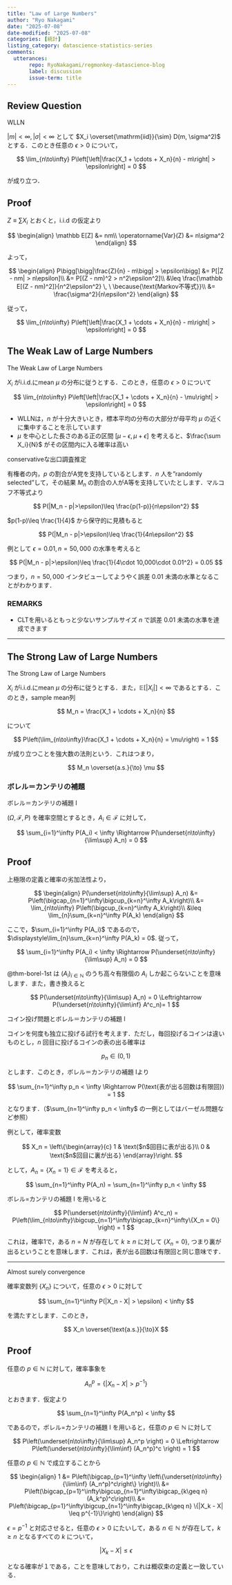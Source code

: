 ```yaml
---
title: "Law of Large Numbers"
author: "Ryo Nakagami"
date: "2025-07-08"
date-modified: "2025-07-08"
categories: [統計]
listing_category: datascience-statistics-series
comments:
  utterances:
       repo: RyoNakagami/regmonkey-datascience-blog
       label: discussion
       issue-term: title
---
```


## Review Question

::: {#exr- .custom_problem .blog-custom-border}
[WLLN]{.def-title}

$|m|< \infty, |\sigma| < \infty$ として $X_i \overset{\mathrm{iid}}{\sim} D(m, \sigma^2)$ とする．このとき任意の $\epsilon > 0$ について，

$$
\lim_{n\to\infty} P\left[\left|\frac{X_1 + \cdots + X_n}{n} - m\right| > \epsilon\right] = 0
$$

が成り立つ．

:::

::: {.callout-note collapse="false" icon=false}
## Proof

$Z \equiv \sum X_i$ とおくと，i.i.d の仮定より

$$
\begin{align}
\mathbb E[Z] &= nm\\
\operatorname{Var}(Z) &= n\sigma^2
\end{align}
$$

よって，

$$
\begin{align}
P\bigg[\bigg|\frac{Z}{n} - m\bigg| > \epsilon\bigg]
  &= P[|Z - nm| > n\epsilon]\\
  &= P[(Z - nm)^2 > n^2\epsilon^2]\\
  &\leq \frac{\mathbb E[(Z - nm)^2]}{n^2\epsilon^2} \, \ \because{\text{Markov不等式}}\\
  &= \frac{\sigma^2}{n\epsilon^2}
\end{align}
$$

従って，

$$
\lim_{n\to\infty} P\left[\left|\frac{X_1 + \cdots + X_n}{n} - m\right| > \epsilon\right] = 0
$$


:::

## The Weak Law of Large Numbers

::: {#thm- .custom_problem .blog-custom-border}
[The Weak Law of Large Numbers]{.def-title}

$X_i$ がi.i.d.にmean $\mu$ の分布に従うとする．このとき，任意の $\epsilon >0$ について

$$
\lim_{n\to\infty} P\left[\left|\frac{X_1 + \cdots + X_n}{n} - \mu\right| > \epsilon\right] = 0
$$

:::

- WLLNは，$n$ が十分大きいとき，標本平均の分布の大部分が母平均 $\mu$ の近くに集中することを示しています
- $\mu$ を中心とした長さのある正の区間 $[\mu−\epsilon, \mu+\epsilon]$ を考えると、$\frac{\sum X_i}{N}$ がその区間内に入る確率は高い


::: {#exm- .custom_problem }
[conservativeな出口調査推定]{.def-title}

有権者の内，$p$ の割合がA党を支持しているとします．$n$ 人を"randomly selected"して，その結果 $M_n$ の割合の人がA等を支持していたとします．マルコフ不等式より

$$
P(|M_n - p|>\epsilon)\leq \frac{p(1-p)}{n\epsilon^2}
$$

$p(1-p)\leq \frac{1}{4}$ から保守的に見積もると

$$
P(|M_n - p|>\epsilon)\leq \frac{1}{4n\epsilon^2}
$$

例として $\epsilon =0.01, n=50,000$ の水準を考えると

$$
P(|M_n - p|>\epsilon)\leq \frac{1}{4\cdot 10,000\cdot 0.01^2} = 0.05
$$

つまり，$n=50,000$ インタビューしてようやく誤差 $0.01$ 未満の水準となることがわかります．

::: {.callout-tip}
### REMARKS

- CLTを用いるともっと少ないサンプルサイズ $n$ で誤差 $0.01$ 未満の水準を達成できます

:::

:::
***

## The Strong Law of Large Numbers

::: {#thm- .custom_problem .blog-custom-border}
[The Strong Law of Large Numbers]{.def-title}

$X_i$ がi.i.d.にmean $\mu$ の分布に従うとする．また，$\mathbb E[|X_i|] < \infty$ であるとする．このとき，sample mean列 

$$
M_n = \frac{X_1 + \cdots + X_n}{n}
$$

について

$$
P\left(\lim_{n\to\infty}\frac{X_1 + \cdots + X_n}{n} = \mu\right) = 1
$$

が成り立つことを強大数の法則という．これはつまり，

$$
M_n \overset{a.s.}{\to} \mu
$$


:::


### ボレル＝カンテリの補題

::: {#thm-borel-1st .custom_problem  .blog-custom-border}
[ボレル＝カンテリの補題 I]{.def-title}

$(\Omega, \mathcal{F}, P)$ を確率空間とするとき，$A_i \in \mathcal{F}$ に対して，

$$
\sum_{i=1}^\infty P(A_i) < \infty \Rightarrow P(\underset{n\to\infty}{\lim\sup} A_n) = 0
$$

:::

::: {.callout-note collapse="false" icon=false}
## Proof

上極限の定義と確率の劣加法性より，

$$
\begin{align}
P(\underset{n\to\infty}{\lim\sup} A_n)
  &= P\left(\bigcap_{n=1}^\infty\bigcup_{k=n}^\infty A_k\right)\\
  &= \lim_{n\to\infty} P\left(\bigcup_{k=n}^\infty A_k\right)\\
  &\leq \lim_{n}\sum_{k=n}^\infty P(A_k)
\end{align}
$$

ここで，$\sum_{i=1}^\infty P(A_i)$ であるので，$\displaystyle\lim_{n}\sum_{k=n}^\infty P(A_k) = 0$. 従って，

$$
\sum_{i=1}^\infty P(A_i) < \infty \Rightarrow P(\underset{n\to\infty}{\lim\sup} A_n) = 0
$$

:::

@thm-borel-1st は $(A_i)_{i\in\mathbb N}$ のうち高々有限個の $A_i$ しか起こらないことを意味します．また，書き換えると

$$
P(\underset{n\to\infty}{\lim\sup} A_n) = 0 \Leftrightarrow P(\underset{n\to\infty}{\lim\inf} A^c_n)= 1
$$

::: {#exm- .custom_problem }
[コイン投げ問題とボレル＝カンテリの補題 I]{.def-title}

コインを何度も独立に投げる試行を考えます．ただし，毎回投げるコインは違いものとし，$n$ 回目に投げるコインの表の出る確率は

$$
p_n \in (0, 1)
$$

とします．このとき，ボレル＝カンテリの補題 Iより

$$
\sum_{n=1}^\infty p_n < \infty \Rightarrow P(\text{表が出る回数は有限回}) = 1
$$

となります．（$\sum_{n=1}^\infty p_n < \infty$ の一例としてはバーゼル問題など参照） 

例として，確率変数

$$
X_n = \left\{\begin{array}{c}
1 & \text{$n$回目に表が出る}\\
0 & \text{$n$回目に裏が出る}
\end{array}\right.
$$

として，$A_n = \{X_n = 1\} \in \mathcal{F}$ を考えると，

$$
\sum_{n=1}^\infty P(A_n) = \sum_{n=1}^\infty p_n < \infty
$$

ボレル=カンテリの補題 I を用いると

$$
P(\underset{n\to\infty}{\lim\inf} A^c_n) = P\left(\lim_{n\to\infty}\bigcup_{n=1}^\infty\bigcap_{k=n}^\infty\{X_n = 0\} \right) =  1
$$

これは，確率1で，ある $n = N$ が存在して $k\geq n$ に対して $\{X_n = 0\}$, つまり裏が出るということを意味します．これは，表が出る回数は有限回と同じ意味です．

:::
***

::: {#thm- .custom_problem  .blog-custom-border}
[Almost surely convergence]{.def-title}

確率変数列 $\{X_n\}$ について，任意の $\epsilon >0$ に対して

$$
\sum_{n=1}^\infty P(|X_n - X| > \epsilon) < \infty
$$

を満たすとします．このとき，

$$
X_n \overset{\text{a.s.}}{\to}X
$$

:::

::: {.callout-note collapse="false" icon=false}
## Proof

任意の $p \in \mathbb N$ に対して，確率事象を

$$
A_n^p = \{|X_n - X| > p^{-1}\}
$$

とおきます．仮定より

$$
\sum_{n=1}^\infty P(A_n^p) < \infty
$$

であるので，ボレル=カンテリの補題 I を用いると，任意の $p \in \mathbb N$ に対して

$$
P\left(\underset{n\to\infty}{\lim\sup} A_n^p \right) = 0 \Leftrightarrow P\left(\underset{n\to\infty}{\lim\inf} (A_n^p)^c \right) = 1
$$

任意の $p\in\mathbb N$ で成立することから

$$
\begin{align}
1
  &= P\left(\bigcap_{p=1}^\infty \left\{\underset{n\to\infty}{\lim\inf} (A_n^p)^c\right\} \right)\\
  &= P\left(\bigcap_{p=1}^\infty\bigcup_{n=1}^\infty\bigcap_{k\geq n} (A_k^p)^c\right)\\
  &= P\left(\bigcap_{p=1}^\infty\bigcup_{n=1}^\infty\bigcap_{k\geq n} \{|X_k - X| \leq p^{-1}\}\right)
\end{align}
$$

$\epsilon = p^{-1}$ と対応させると，任意の $\epsilon >0$ にたいして，ある $n\in\mathbb N$ が存在して，$k\geq n$ となるすべての $k$ について，

$$
|X_k - X| \leq \epsilon
$$

となる確率が１である，ことを意味しており，これは概収束の定義と一致している．

:::